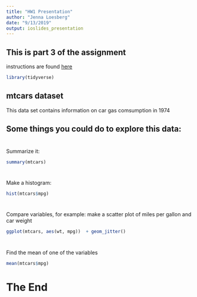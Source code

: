 ---
title: "HW1 Presentation"
author: "Jenna Loesberg"
date: "9/13/2019"
output: ioslides_presentation
---

## This is part 3 of the assignment
instructions are found [here](https://stat545.stat.ubc.ca/evaluation/hw01/hw01/)


```{r, warning = FALSE, include = FALSE}
library(tidyverse)
```

## __mtcars dataset__ 
This data set contains information on car gas comsumption in 1974

## Some things you could do to explore this data:

#
Summarize it:
```{r, echo = FALSE}
summary(mtcars)
```

# 
Make a histogram:

```{r, echo = FALSE}
hist(mtcars$mpg)
```


# 
Compare variables, for example: make a scatter plot of miles per gallon and car weight

```{r, mtcars, echo=FALSE}
ggplot(mtcars, aes(wt, mpg))  + geom_jitter()
```

# 
Find the mean of one of the variables

```{r}
mean(mtcars$mpg)
```
# The End
